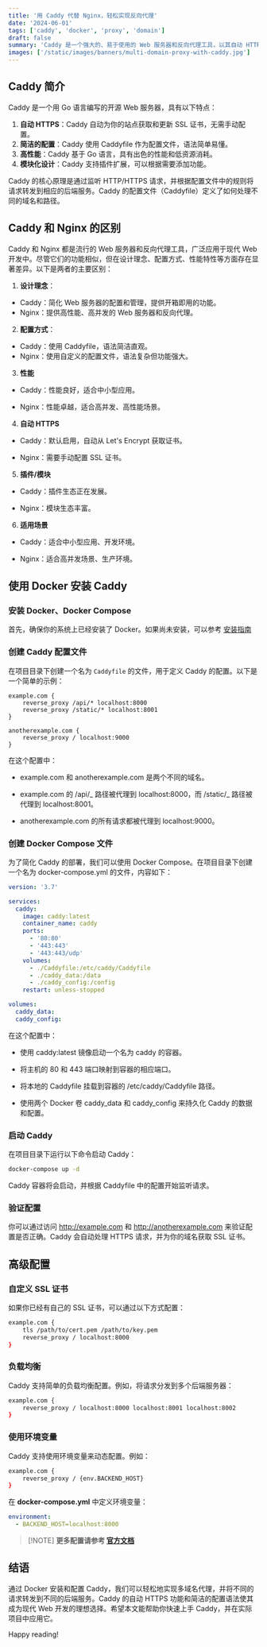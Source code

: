 ```yaml
---
title: '用 Caddy 代替 Nginx，轻松实现反向代理'
date: '2024-06-01'
tags: ['caddy', 'docker', 'proxy', 'domain']
draft: false
summary: 'Caddy 是一个强大的、易于使用的 Web 服务器和反向代理工具，以其自动 HTTPS 和简洁的配置而闻名。本文将介绍如何使用 Docker 安装 Caddy，并配置多个域名代理到不同的应用。'
images: ['/static/images/banners/multi-domain-proxy-with-caddy.jpg']
---
```


## Caddy 简介

Caddy 是一个用 Go 语言编写的开源 Web 服务器，具有以下特点：

1. **自动 HTTPS**：Caddy 自动为你的站点获取和更新 SSL 证书，无需手动配置。
2. **简洁的配置**：Caddy 使用 Caddyfile 作为配置文件，语法简单易懂。
3. **高性能**：Caddy 基于 Go 语言，具有出色的性能和低资源消耗。
4. **模块化设计**：Caddy 支持插件扩展，可以根据需要添加功能。

Caddy 的核心原理是通过监听 HTTP/HTTPS 请求，并根据配置文件中的规则将请求转发到相应的后端服务。Caddy 的配置文件（Caddyfile）定义了如何处理不同的域名和路径。

## Caddy 和 Nginx 的区别

Caddy 和 Nginx 都是流行的 Web 服务器和反向代理工具，广泛应用于现代 Web 开发中。尽管它们的功能相似，但在设计理念、配置方式、性能特性等方面存在显著差异。以下是两者的主要区别：

1. **设计理念**：

- Caddy：简化 Web 服务器的配置和管理，提供开箱即用的功能。
- Nginx：提供高性能、高并发的 Web 服务器和反向代理。

2. **配置方式**：

- Caddy：使用 Caddyfile，语法简洁直观。
- Nginx：使用自定义的配置文件，语法复杂但功能强大。

3. **性能**

- Caddy：性能良好，适合中小型应用。

- Nginx：性能卓越，适合高并发、高性能场景。

4. **自动 HTTPS**

- Caddy：默认启用，自动从 Let's Encrypt 获取证书。

- Nginx：需要手动配置 SSL 证书。

5. **插件/模块**

- Caddy：插件生态正在发展。

- Nginx：模块生态丰富。

6. **适用场景**

- Caddy：适合中小型应用、开发环境。

- Nginx：适合高并发场景、生产环境。

## 使用 Docker 安装 Caddy

### 安装 Docker、Docker Compose

首先，确保你的系统上已经安装了 Docker。如果尚未安装，可以参考 [安装指南](https://jxzsite.com/blog/vps/new-vps-config#%E5%AE%89%E8%A3%85-docker-%E5%92%8C-docker-compose)

### 创建 Caddy 配置文件

在项目目录下创建一个名为 `Caddyfile` 的文件，用于定义 Caddy 的配置。以下是一个简单的示例：

```caddyfile
example.com {
    reverse_proxy /api/* localhost:8000
    reverse_proxy /static/* localhost:8001
}

anotherexample.com {
    reverse_proxy / localhost:9000
}
```

在这个配置中：

- example.com 和 anotherexample.com 是两个不同的域名。

- example.com 的 /api/_ 路径被代理到 localhost:8000，而 /static/_ 路径被代理到 localhost:8001。

- anotherexample.com 的所有请求都被代理到 localhost:9000。

### 创建 Docker Compose 文件

为了简化 Caddy 的部署，我们可以使用 Docker Compose。在项目目录下创建一个名为 docker-compose.yml 的文件，内容如下：

```yml
version: '3.7'

services:
  caddy:
    image: caddy:latest
    container_name: caddy
    ports:
      - '80:80'
      - '443:443'
      - '443:443/udp'
    volumes:
      - ./Caddyfile:/etc/caddy/Caddyfile
      - ./caddy_data:/data
      - ./caddy_config:/config
    restart: unless-stopped

volumes:
  caddy_data:
  caddy_config:
```

在这个配置中：

- 使用 caddy:latest 镜像启动一个名为 caddy 的容器。

- 将主机的 80 和 443 端口映射到容器的相应端口。

- 将本地的 Caddyfile 挂载到容器的 /etc/caddy/Caddyfile 路径。

- 使用两个 Docker 卷 caddy_data 和 caddy_config 来持久化 Caddy 的数据和配置。

### 启动 Caddy

在项目目录下运行以下命令启动 Caddy：

```bash
docker-compose up -d
```

Caddy 容器将会启动，并根据 Caddyfile 中的配置开始监听请求。

### 验证配置

你可以通过访问 http://example.com 和 http://anotherexample.com 来验证配置是否正确。Caddy 会自动处理 HTTPS 请求，并为你的域名获取 SSL 证书。

## 高级配置

### 自定义 SSL 证书

如果你已经有自己的 SSL 证书，可以通过以下方式配置：

```bash
example.com {
    tls /path/to/cert.pem /path/to/key.pem
    reverse_proxy / localhost:8000
}
```

### 负载均衡

Caddy 支持简单的负载均衡配置。例如，将请求分发到多个后端服务器：

```bash
example.com {
    reverse_proxy / localhost:8000 localhost:8001 localhost:8002
}
```

### 使用环境变量

Caddy 支持使用环境变量来动态配置。例如：

```bash
example.com {
    reverse_proxy / {env.BACKEND_HOST}
}
```

在 **docker-compose.yml** 中定义环境变量：

```yml
environment:
  - BACKEND_HOST=localhost:8000
```

> [!NOTE] **更多配置请参考 [官方文档](https://caddyserver.com/docs/caddyfile/options)**

## 结语

通过 Docker 安装和配置 Caddy，我们可以轻松地实现多域名代理，并将不同的请求转发到不同的后端服务。Caddy 的自动 HTTPS 功能和简洁的配置语法使其成为现代 Web 开发的理想选择。希望本文能帮助你快速上手 Caddy，并在实际项目中应用它。

Happy reading! <Twemoji emoji="clinking-beer-mugs" />